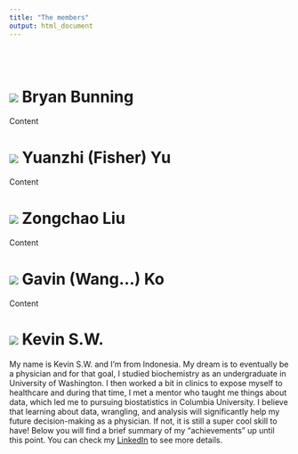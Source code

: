 ```yaml
---
title: "The members"
output: html_document
---
```


<br></br>

# <a href=""><img src=https://media.giphy.com/media/11sBLVxNs7v6WA/giphy.gif></a> Bryan Bunning

Content

# <a href=""><img src=https://media.giphy.com/media/11sBLVxNs7v6WA/giphy.gif></a> Yuanzhi (Fisher) Yu

Content

# <a href=""><img src=https://media.giphy.com/media/11sBLVxNs7v6WA/giphy.gif></a> Zongchao Liu

Content

# <a href=""><img src=https://media.giphy.com/media/11sBLVxNs7v6WA/giphy.gif></a> Gavin (Wang...) Ko

Content

# <a href=""><img src=https://media.giphy.com/media/11sBLVxNs7v6WA/giphy.gif></a> Kevin S.W. 

My name is Kevin S.W. and I'm from Indonesia. My dream is to eventually be a physician and for that goal, I studied biochemistry as an undergraduate in University of Washington. I then worked a bit in clinics to expose myself to healthcare and during that time, I met a mentor who taught me things about data, which led me to pursuing biostatistics in Columbia University. I believe that learning about data, wrangling, and analysis will significantly help my future decision-making as a physician. If not, it is still a super cool skill to have! Below you will find a brief summary of my "achievements" up until this point. You can check my [LinkedIn](https://www.linkedin.com/in/kwongso/) to see more details.
<br></br>
